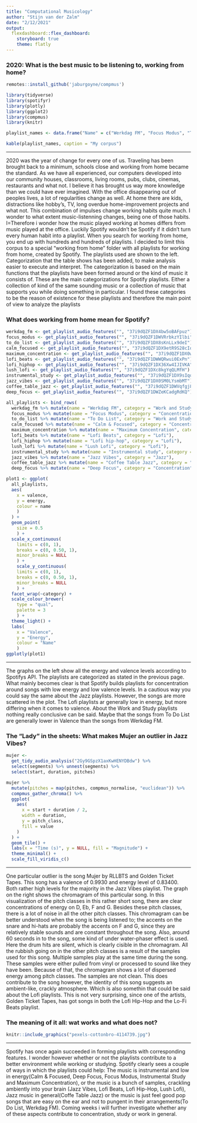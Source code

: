 ```yaml
---
title: "Computational Musicology"
author: "Stijn van der Zalm"
date: "2/12/2021"
output: 
  flexdashboard::flex_dashboard:
    storyboard: true
    theme: flatly
---
```


### 2020: What is the best music to be listening to, working from home?

```r
remotes::install_github('jaburgoyne/compmus')
```

```r
library(tidyverse)
library(spotifyr)
library(plotly)
library(ggplot2)
library(compmus)
library(knitr)
```


```r
playlist_names <- data.frame("Name" = c("Werkdag FM", "Focus Modus", "To Do List", "Calm & Focused", "Maximum Concentration", "Lo-Fi Beats", 'Lofi Hip-Hop', 'Lush Lofi', 'Instrumental Study', "Jazz Vibes", "Coffee Table Jazz", "Deep Focus"), "Number_of_songs" = c("250", "59", "100", "102", "180", "450", "100", "190", "285", "300", "143", "194"), "Category" = c("Work and Study", "Concentration", "Work and Study", "Concentration", "Concentration", "Lofi", "Lofi", "Lofi", "Work and Study", "Jazz", "Jazz", "Concentration"), row.names = NULL)

kable(playlist_names, caption = "My corpus")
```

***

2020 was the year of change for every one of us. Traveling has been brought back to a minimum, schools close and working from home became the standard. As we have all experienced, our computers developed into our community houses, classrooms, living rooms, pubs, clubs, cinemas, restaurants and what not. I believe it has brought us way more knowledge than we could have ever imagined. 
With the office disappearing out of peoples lives, a lot of regularities change as well. At home there are kids, distractions like hobby's, TV, long overdue home-improvement projects and what not. This combination of impulses change working habits quite much. I wonder to what extent music-listenning changes, being one of those habits. I=Therefore i wonder how the music played working at homes differs from music played at the office. 
Luckily Spotify wouldn't be Spotify if it didn't turn every human habit into a playlist. When you search for working from home, you end up with hundreds and hundreds of playlists. I decided to limit this corpus to a special "working from home" folder with all playlists for working from home, created by Spotify. The playlists used are shown to the left.
Categorization that the table shows has been added, to make analysis easier to execute and interpret. The categorization is based on the main functions that the playlists have been formed around or the kind of music it consists of. These are the main categorizations for Spotify playlists. Either a collection of kind of the same sounding music or a collection of music that supports you while doing something in particular. I found these categories to be the reason of existence for these playlists and therefore the main point of view to analyze the playlists


### What does working from home mean for Spotify? 

```r
werkdag_fm <- get_playlist_audio_features("", "37i9dQZF1DX4bw5oBAFpuz")
focus_modus <- get_playlist_audio_features("", "37i9dQZF1DWVRrbkzYIlbi")
to_do_list <- get_playlist_audio_features("", "37i9dQZF1DX8sKnLLx9deI")
calm_focused <- get_playlist_audio_features("", "37i9dQZF1DX9etR9S28cIo")
maximum_concentration <- get_playlist_audio_features("", "37i9dQZF1DX0wdQKgYFb7Q")
lofi_beats <- get_playlist_audio_features("", "37i9dQZF1DWWQRwui0ExPn")
lofi_hiphop <- get_playlist_audio_features("", "37i9dQZF1DX36Xw4IJIVKA")
lush_lofi <- get_playlist_audio_features("", "37i9dQZF1DXc8kgYqQLMfH")
instrumental_study <- get_playlist_audio_features("", "37i9dQZF1DX9sIqqvKsjG8")
jazz_vibes <- get_playlist_audio_features("", "37i9dQZF1DX0SM0LYsmbMT")
coffee_table_jazz <- get_playlist_audio_features("", "37i9dQZF1DWVqfgj8NZEp1")
deep_focus <- get_playlist_audio_features("", "37i9dQZF1DWZeKCadgRdKQ")

all_playlists <- bind_rows(
  werkdag_fm %>% mutate(name = "Werkdag FM", category = "Work and Study"), 
  focus_modus %>% mutate(name = "Focus Modus", category = "Concentration"), 
  to_do_list %>% mutate(name = "To Do List", category = "Work and Study"), 
  calm_focused %>% mutate(name = "Calm & Focused", category = "Concentration"), 
  maximum_concentration %>% mutate(name = "Maximum Concentration", category = "Concentration"), 
  lofi_beats %>% mutate(name = "Lofi Beats", category = "Lofi"), 
  lofi_hiphop %>% mutate(name = "Lofi hip-hop", category = "Lofi"), 
  lush_lofi %>% mutate(name = "Lush Lofi", category = "Lofi"), 
  instrumental_study %>% mutate(name = "Instrumental study", category = "Lofi"), 
  jazz_vibes %>% mutate(name = "Jazz Vibes", category = "Jazz"), 
  coffee_table_jazz %>% mutate(name = "Coffee Table Jazz", category = "Jazz"), 
  deep_focus %>% mutate(name = "Deep Focus", category = "Concentration"))
```

```r
plot1 <- ggplot(
  all_playlists, 
  aes(
    x = valence, 
    y = energy, 
    colour = name
    )
  ) + 
  geom_point(
    size = 0.5
    ) + 
  scale_x_continuous(
    limits = c(0, 1), 
    breaks = c(0, 0.50, 1), 
    minor_breaks = NULL
    ) + 
    scale_y_continuous(
    limits = c(0, 1), 
    breaks = c(0, 0.50, 1), 
    minor_breaks = NULL
    ) +
  facet_wrap(~category) + 
  scale_colour_brewer(
    type = "qual", 
    palette = 3
    ) + 
  theme_light() + 
  labs(
    x = "Valence", 
    y = "Energy", 
    colour = "Name"
    ) 
ggplotly(plot1)
```

***

The graphs on the left show all the energy and valence levels according to Spotifys API. The playlists are categorized as stated in the previous page. What mainly becomes clear is that Spotify builds playlists for concentration around songs with low energy and low valence levels. In a cautious way you could say the same about the Jazz playlists. However, the songs are more scattered in the plot. The Lofi playlists ar generally low in energy, but more differing when it comes to valence. About the Work and Study playlists nothing really conclusive can be said. Maybe that the songs from To Do List are generally lower in Valence than the songs from Werkdag FM.


### The "Lady" in the sheets: What makes Mujer an outlier in Jazz Vibes?

```r
mujer <-
  get_tidy_audio_analysis("2Gy9GSpzX1axKwHENYDBdw") %>%
  select(segments) %>% unnest(segments) %>%
  select(start, duration, pitches)
```


```r
mujer %>%
  mutate(pitches = map(pitches, compmus_normalise, "euclidean")) %>%
  compmus_gather_chroma() %>% 
  ggplot(
    aes(
      x = start + duration / 2,
      width = duration,
      y = pitch_class,
      fill = value
    )
  ) +
  geom_tile() +
  labs(x = "Time (s)", y = NULL, fill = "Magnitude") +
  theme_minimal() +
  scale_fill_viridis_c()
```


***

One particular outlier is the song Mujer by RLLBTS and Golden Ticket Tapes. This song has a valence of 0.9930 and energy level of 0.83400. Both rather high levels for the majority in the Jazz Vibes playlist. The graph on the right shows the chromagram of this particular song. In this visualization of the pitch classes in this rather short song, there are clear concentrations of energy on D, Eb, F and G. Besides these pitch classes, there is a lot of noise in all the other pitch classes. This chromagram can be better understood when the song is being listened to; the accents on the snare and hi-hats are probably the accents on F and G, since they are relatively stable sounds and are constant throughout the song. Also, around 60 seconds in to the song, some kind of under water-phaser effect is used. Here the drum hits are silent, which is clearly cisible in the chromagram. All the rubbish going on in the other pitch classes is a result of the samples used for this song. Multiple samples play at the same time during the song. These samples were either pulled from  vinyl or processed to sound like they have been. Because of that, the chromagram shows a lot of dispersed energy among pitch classes. The samples are not clean. 
This does contribute to the song however, the identity of this song suggests an ambient-like, crackly atmosphere. Which is also somethin that could be said about the Lofi playlists. This is not very surprising, since one of the artists, Golden Ticket Tapes, has got songs in both the Lofi Hip-Hop and the Lo-Fi Beats playlist. 

### The meaning of it all: wat works and what does not?
```r
knitr::include_graphics("pexels-cottonbro-4114739.jpg")
```

***

Spotify has once again succeeded in forming playlists with corresponding features. I wonder however whether or not the playlists contribute to a better environment while working or studying. Spotify clearly sees a couple of ways in which the playlists could help: The music is instrumental and low in energy(Calm & Focused, Deep Focus, Focus Modus, Instrumental Study and Maximum Concentration), or the music is a bunch of samples, crackling ambiently into your brain (Jazz Vibes, Lofi Beats, Lofi Hip-Hop, Lush Lofi), Jazz music in general(Coffe Table Jazz) or the music is just feel good pop songs that are easy on the ear and not to pungent in their arrangements(To Do List, Werkdag FM). Coming weeks i will further investigate whether any of these aspects contribute to concentration, study or work in general. 







